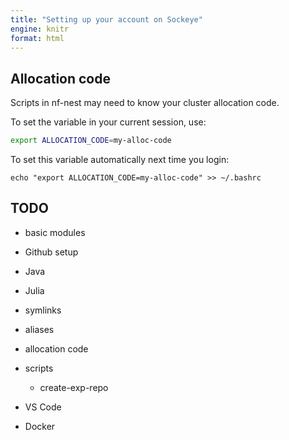 ```yaml
---
title: "Setting up your account on Sockeye"
engine: knitr
format: html
---
```


## Allocation code 

Scripts in nf-nest may need to know your cluster allocation code. 

To set the variable in your current session, use:

```bash
export ALLOCATION_CODE=my-alloc-code
```

To set this variable automatically next time you login:

```
echo "export ALLOCATION_CODE=my-alloc-code" >> ~/.bashrc
```


## TODO

- basic modules

- Github setup

- Java

- Julia

- symlinks

- aliases

- allocation code 

- scripts
    - create-exp-repo

- VS Code

- Docker